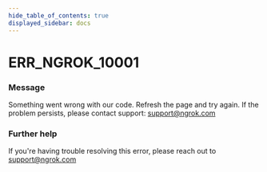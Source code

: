 ```yaml
---
hide_table_of_contents: true
displayed_sidebar: docs
---
```



# ERR_NGROK_10001

### Message

Something went wrong with our code. Refresh the page and try again. If the problem persists, please contact support: support@ngrok.com

<ErrorDetails error="err_ngrok_10001" />

### Further help

If you're having trouble resolving this error, please reach out to [support@ngrok.com](mailto:support@ngrok.com?subject=Help%20with%20ERR_NGROK_10001)

